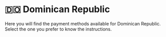 # 🇩🇴 Dominican Republic


<Callout>
Here you will find the payment methods available for Dominican Republic. Select the one you prefer to know the instructions.
</Callout>

<Cards>
  <Card title="💸 PayPal" href="/payments/paypal" />
  <Card title="💳 Credit & Debit Cards" href="/payments/cards" />
  <Card title="💰 Credit Balance" href="/payments/credit-balance" />
</Cards>